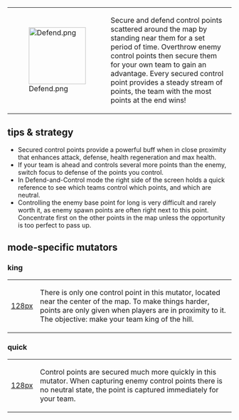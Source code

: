 
{|
|[[File:Defend.png|128px]]
|Secure and defend control points scattered around the map by standing near them for a set period of time. Overthrow enemy control points then secure them for your own team to gain an advantage. Every secured control point provides a steady stream of points, the team with the most points at the end wins!
|}

==tips & strategy==
* Secured control points provide a powerful buff when in close proximity that enhances attack, defense, health regeneration and max health.
* If your team is ahead and controls several more points than the enemy, switch focus to defense of the points you control.
* In Defend-and-Control mode the right side of the screen holds a quick reference to see which teams control which points, and which are neutral.
* Controlling the enemy base point for long is very difficult and rarely worth it, as enemy spawn points are often right next to this point. Concentrate first on the other points in the map unless the opportunity is too perfect to pass up.

==mode-specific mutators==

===king===
{|
|[[file:defendking.png|128px]]
|There is only one control point in this mutator, located near the center of the map.
To make things harder, points are only given when players are in proximity to it.
The objective: make your team king of the hill.
|}

===quick===
{|
|[[file:defendquick.png|128px]]
|Control points are secured much more quickly in this mutator. When capturing enemy control
points there is no neutral state, the point is captured immediately for your team.
|}
